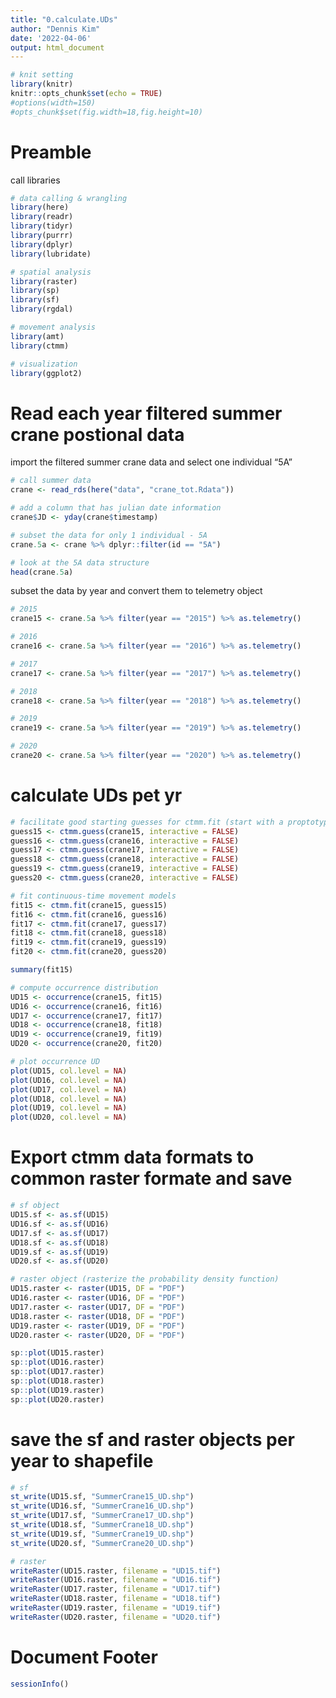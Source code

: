 ---
title: "0.calculate.UDs"
author: "Dennis Kim"
date: '2022-04-06'
output: html_document
---

```{r setup, include=FALSE}
# knit setting
library(knitr)
knitr::opts_chunk$set(echo = TRUE)
#options(width=150)
#opts_chunk$set(fig.width=18,fig.height=10)
```

# Preamble 

call libraries
```{r packages, message =FALSE, warning = FALSE}
# data calling & wrangling 
library(here)
library(readr)
library(tidyr)
library(purrr)
library(dplyr)
library(lubridate)

# spatial analysis 
library(raster)
library(sp)
library(sf)
library(rgdal)

# movement analysis 
library(amt)
library(ctmm)

# visualization
library(ggplot2)
```

# Read each year filtered summer crane postional data 

import the filtered summer crane data and select one individual "5A"
```{r import per yr data}
# call summer data 
crane <- read_rds(here("data", "crane_tot.Rdata"))

# add a column that has julian date information 
crane$JD <- yday(crane$timestamp)

# subset the data for only 1 individual - 5A
crane.5a <- crane %>% dplyr::filter(id == "5A")

# look at the 5A data structure 
head(crane.5a)
```

subset the data by year and convert them to telemetry object
```{r subset per yr}
# 2015
crane15 <- crane.5a %>% filter(year == "2015") %>% as.telemetry()

# 2016
crane16 <- crane.5a %>% filter(year == "2016") %>% as.telemetry()

# 2017
crane17 <- crane.5a %>% filter(year == "2017") %>% as.telemetry()

# 2018
crane18 <- crane.5a %>% filter(year == "2018") %>% as.telemetry()

# 2019
crane19 <- crane.5a %>% filter(year == "2019") %>% as.telemetry()

# 2020 
crane20 <- crane.5a %>% filter(year == "2020") %>% as.telemetry()
```

# calculate UDs pet yr 
```{r calculate UDs}
# facilitate good starting guesses for ctmm.fit (start with a proptotype hypothesis)
guess15 <- ctmm.guess(crane15, interactive = FALSE) 
guess16 <- ctmm.guess(crane16, interactive = FALSE) 
guess17 <- ctmm.guess(crane17, interactive = FALSE) 
guess18 <- ctmm.guess(crane18, interactive = FALSE) 
guess19 <- ctmm.guess(crane19, interactive = FALSE) 
guess20 <- ctmm.guess(crane20, interactive = FALSE) 

# fit continuous-time movement models 
fit15 <- ctmm.fit(crane15, guess15)
fit16 <- ctmm.fit(crane16, guess16) 
fit17 <- ctmm.fit(crane17, guess17)
fit18 <- ctmm.fit(crane18, guess18)
fit19 <- ctmm.fit(crane19, guess19)
fit20 <- ctmm.fit(crane20, guess20)

summary(fit15)

# compute occurrence distribution
UD15 <- occurrence(crane15, fit15)
UD16 <- occurrence(crane16, fit16)
UD17 <- occurrence(crane17, fit17)
UD18 <- occurrence(crane18, fit18)
UD19 <- occurrence(crane19, fit19)
UD20 <- occurrence(crane20, fit20)

# plot occurrence UD
plot(UD15, col.level = NA)
plot(UD16, col.level = NA)
plot(UD17, col.level = NA)
plot(UD18, col.level = NA)
plot(UD19, col.level = NA)
plot(UD20, col.level = NA)
```

# Export ctmm data formats to common raster formate and save 
```{r save data}
# sf object
UD15.sf <- as.sf(UD15)
UD16.sf <- as.sf(UD16)
UD17.sf <- as.sf(UD17)
UD18.sf <- as.sf(UD18)
UD19.sf <- as.sf(UD19)
UD20.sf <- as.sf(UD20)

# raster object (rasterize the probability density function)
UD15.raster <- raster(UD15, DF = "PDF")
UD16.raster <- raster(UD16, DF = "PDF")
UD17.raster <- raster(UD17, DF = "PDF")
UD18.raster <- raster(UD18, DF = "PDF")
UD19.raster <- raster(UD19, DF = "PDF")
UD20.raster <- raster(UD20, DF = "PDF")
```

```{r visualize the raster layers}
sp::plot(UD15.raster)
sp::plot(UD16.raster)
sp::plot(UD17.raster)
sp::plot(UD18.raster)
sp::plot(UD19.raster)
sp::plot(UD20.raster)
```


# save the sf and raster objects per year to shapefile
```{r save shapefile}
# sf
st_write(UD15.sf, "SummerCrane15_UD.shp")
st_write(UD16.sf, "SummerCrane16_UD.shp")
st_write(UD17.sf, "SummerCrane17_UD.shp")
st_write(UD18.sf, "SummerCrane18_UD.shp")
st_write(UD19.sf, "SummerCrane19_UD.shp")
st_write(UD20.sf, "SummerCrane20_UD.shp")

# raster
writeRaster(UD15.raster, filename = "UD15.tif")
writeRaster(UD16.raster, filename = "UD16.tif")
writeRaster(UD17.raster, filename = "UD17.tif")
writeRaster(UD18.raster, filename = "UD18.tif")
writeRaster(UD19.raster, filename = "UD19.tif")
writeRaster(UD20.raster, filename = "UD20.tif")
```

# Document Footer 
```{r session info}
sessionInfo()
```